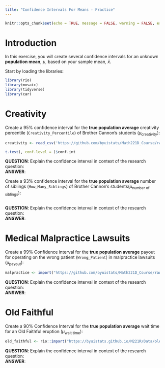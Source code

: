 ```yaml
---
title: "Confidence Intervals For Means - Practice"
---
```

```r
knitr::opts_chunk$set(echo = TRUE, message = FALSE, warning = FALSE, error = TRUE)
```



# Introduction

In this exercise, you will create several confidence intervals for an unknown __population mean__, $\mu$, based on your sample mean, $\bar x$.  

Start by loading the libraries: 

```r

library(rio)
library(mosaic)
library(tidyverse)
library(car)

```



# Creativity

Create a 95% confidence interval for the __true population average__ creativity percentile (`Creativity_Percentile`) of Brother Cannon's students ($\mu_{\text{creativity}}$):  

```r

creativity <- read_csv('https://github.com/byuistats/Math221D_Course/raw/main/Data/creativity_personality_Clean.csv')

t.test(, conf.level = )$conf.int
```

__QUESTION__:  Explain the confidence interval in context of the research question:  
__ANSWER__:  


Create a 93% confidence interval for the __true population average__ number of siblings (`How_Many_Siblings`) of Brother Cannon's students($\mu_{\text{number of siblings}}$):  

```r


```

__QUESTION__:  Explain the confidence interval in context of the research question:  
__ANSWER__:  




# Medical Malpractice Lawsuits

Create a 99% Confidence interval for the __true population average__ payout for operating on the wrong patient (`Wrong_Patient`) in malpractice lawsuits ($\mu_{\text{payout}}$):

```r

malpractice <- import("https://github.com/byuistats/Math221D_Course/raw/main/Data/WrongSiteWrongPatient.xlsx")

```

__QUESTION__:  Explain the confidence interval in context of the research question:  
__ANSWER__:  





# Old Faithful


Create a 90% Confidence Interval for the __true population average__ wait time for an Old Faithful eruption ($\mu_{\text{wait time}}$):  

```r

old_faithful <- rio::import("https://byuistats.github.io/M221R/Data/old_faithful.xlsx")


```


__QUESTION__:  Explain the confidence interval in context of the research question:  
__ANSWER__:  


